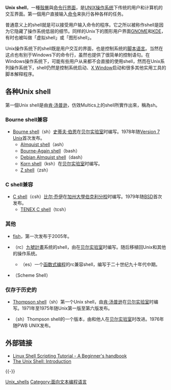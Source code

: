 {{noteTA
|G1=IT
}}
'''Unix shell'''，一種[[殼層|殼層]]與[[命令行界面|命令行界面]]，是[[UNIX|UNIX]][[操作系统|操作系统]]下传统的用户和计算机的交互界面。第一個用户直接输入[[命令_(计算机)|命令]]来执行各种各样的任务。

普通意义上的shell就是可以接受用户输入命令的程序。它之所以被称作shell是因为它隐藏了操作系统低层的细节。同样的Unix下的图形用户界面[[GNOME|GNOME]]和[[KDE|KDE]]，有时也被叫做「虚拟shell」或「图形shell」。

Unix操作系统下的shell既是用户交互的界面，也是控制系统的[[脚本语言|脚本语言]]。当然在这点也有别于Windows下的命令行，虽然也提供了很简单的控制语句。在Windows操作系统下，可能有些用户从来都不会直接的使用shell，然而在Unix系列操作系统下，shell仍然是控制系统启动、[[X_Window|X Window]]启动和很多其他实用工具的脚本解释程序。

== 各种Unix shell ==
第一個Unix shell是由[[肯·汤普逊|肯·汤普逊]]，仿效Multics上的shell所實作出來，稱為sh。

=== Bourne shell兼容 ===
*[[Bourne_shell|Bourne shell]]（sh）[[史蒂夫·伯恩|史蒂夫·伯恩]]在[[贝尔实验室|贝尔实验室]]时编写。1978年随[[Version_7_Unix|Version 7 Unix]]首次发布。
**[[Almquist_shell|Almquist shell]]（ash）
**[[bash|Bourne-Again shell]]（bash）
**[[Debian_Almquist_shell|Debian Almquist shell]]（dash）
**[[Korn_shell|Korn shell]]（ksh）{{tsl|en|David Korn|}}在[[贝尔实验室|贝尔实验室]]时编写。
**[[Z_shell|Z shell]]（zsh）

=== C shell兼容 ===
*[[C_shell|C shell]]（csh）[[比尔·乔伊|比尔·乔伊]]在[[加州大學伯克利分校|加州大學伯克利分校]]时编写。1979年随[[BSD|BSD]]首次发布。
**[[tcsh|TENEX C shell]]（tcsh）

=== 其他 ===
*[[Friendly_interactive_shell|fish]]，第一次发布于2005年。
*{{tsl|en|rc shell|}}（rc）[[貝爾實驗室九號計畫|九號計畫]]系统的shell，由{{tsl|en|Tom Duff|}}在[[贝尔实验室|贝尔实验室]]时编写。随后移植回Unix和其他的操作系统。
**{{tsl|en|es shell|}}（es）一个[[函数式编程|函数式编程]]的rc兼容shell，编写于二十世纪九十年代中期。
*{{tsl|en|scsh|}}（Scheme Shell）

=== 仅存于历史的 ===
*[[Thompson_shell|Thompson shell]]（sh）第一个Unix shell，由[[肯·汤普逊|肯·汤普逊]]在[[贝尔实验室|贝尔实验室]]时编写。1971年至1975年随Unix第一版至第六版发布。
*{{tsl|en|PWB shell|}}（sh）Thompson shell的一个版本，由{{tsl|en|John Mashey|}}和他人在[[贝尔实验室|贝尔实验室]]时改进。1976年随PWB UNIX发布。

== 外部链接 ==
* [http://www.freeos.com/guides/lsst/ Linux Shell Scripting Tutorial - A Beginner's handbook] {{Wayback|url=http://www.freeos.com/guides/lsst/ |date=20220424013312 }}
* [https://web.archive.org/web/20130820203444/http://software-carpentry.org/v4/shell/intro.html The Unix Shell: Introduction]

{{-}}
{{Unix Shells}}
{{程序设计语言}}

[[Category:Unix_shells|]]
[[Category:面向文本编程语言|Category:面向文本编程语言]]